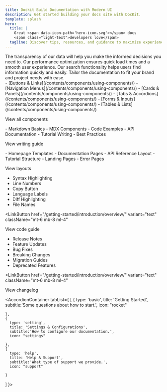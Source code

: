```yaml
---
title: Dockit Build Documentation with Modern UI
description: Get started building your docs site with DocKit.
template: splash
hero:
  title: |
    Great <span data-icon-path='hero-icon.svg'></span> docs
    <span class="light-text">developers love</span>
  tagline: Discover tips, resources, and guidance to maximize experience with DocKit.
---
```



<Section title="Powerful features
<span class='light-text'>for documentations</span>" description="Explore the tools and design choices that make documentation efficient.">

<Grid columns={4}>
  <Card title="Well organized" icon="substack" iconColor="#FF8585">
    The transparency of our data will help you make the informed decisions you need to.
  </Card>
  <Card title="Lightning fast" icon="seti:vite" iconColor="#7BE1A4">
  Our performance optimization ensures quick load times and a smooth user experience.
  </Card>

<Card title="Powerful search" icon="seti:code-search" iconColor="#FFD97B">
  Our search functionality helps users find information quickly and easily.
</Card>
<Card title="Very customized" icon="seti:config" iconColor="#979BFF">
  Tailor the documentation to fit your brand and project needs with ease.
</Card>

</Grid>
</Section>


<Section
  title="Get started quickly <span class='light-text'>in just 3 simple steps</span>"
  description="A fast and frustration-free way to set up and start your documentation."
>
  <HeroTabs>
    <HeroTabsItem
      title="Install our template"
      subtitle="Set up in seconds with our template ."
      number={1}
      image="/src/assets/step-1.png"
      imageAlt="Step 1 image"
    />
    <HeroTabsItem
      title="Import what you need"
      subtitle="Bring components or functions into projecs."
      number={2}
      image="/src/assets/step-2.png"
      imageAlt="Step 2 image"
    />
    <HeroTabsItem
      title="Start documentation"
      subtitle="Start documenting your project immediately."
      number={3}
      image="/src/assets/step-3.png"
      imageAlt="Step 3 image"
    />
  </HeroTabs>
</Section>


<Section title="Feature topics for <span class='light-text'>our documentation</span>" description="Explore our featured topics and get an idea of our capabilities.">

<Grid columns={3}>
<ListCard title="UI Components" imageIcon="/src/assets/element.svg" number="15">
- [Buttons & Links](/contents/components/using-components/)
- [Navigation Menus](/contents/components/using-components/)
- [Cards & Panels](/contents/components/using-components/)
- [Tabs & Accordions](/contents/components/using-components/)
- [Forms & Inputs](/contents/components/using-components/)
- [Tables & Lists](/contents/components/using-components/)

<LinkButton href="/contents/components/using-components/" variant="text" className="mt-6 mb-8 ml-4">View all components</LinkButton>
</ListCard>

<ListCard title="Content Writing" imageIcon="/src/assets/content.svg" number="18">
- Markdown Basics
- MDX Components
- Code Examples
- API Documentation
- Tutorial Writing
- Best Practices

<LinkButton href="/contents/editing/add-new-doc/" variant="text" className="mt-6 mb-8 ml-4">View writing guide</LinkButton>
</ListCard>

<ListCard title="Page Layouts" imageIcon="/src/assets/layouts.svg" number="8">
- Homepage Templates
- Documentation Pages
- API Reference Layout
- Tutorial Structure
- Landing Pages
- Error Pages

<LinkButton href="/getting-started/introduction/overview/" variant="text" className="mt-6 mb-8 ml-4">View layouts</LinkButton>
</ListCard>
</Grid>

<Grid columns={3}>

<ListCard title="Code Syntax" imageIcon="/src/assets/code-block.svg" number="10" image="/src/assets/code-image.png">

- Syntax Highlighting
- Line Numbers
- Copy Button
- Language Labels
- Diff Highlighting
- File Names

<LinkButton
  href="/getting-started/introduction/overview/"
  variant="text"
  className="mt-6 mb-8 ml-4"
>
  View code guide
</LinkButton>

</ListCard>

<ListCard title="Version History" imageIcon="/src/assets/changelogs.svg" number="25">

- Release Notes
- Feature Updates
- Bug Fixes
- Breaking Changes
- Migration Guides
- Deprecated Features

<LinkButton
  href="/getting-started/introduction/overview/"
  variant="text"
  className="mt-6 mb-8 ml-4"
>
  View changelog
</LinkButton>

</ListCard>

</Grid>
 
</Section>




<Section
  title="Switch easily from <span class='light-text'>dark/light mode</span>"
  description="Dedicated toggle button to switch between dark and light mode."
>

<ThemeDemo
  darkImage="/src/assets/darkmode-demo.png"
  lightImage="/src/assets/lightmode-demo.png"
/>

</Section>


<Section
  title="Have question? <span class='light-text'>We’re here to help</span>"
  description="Get answers to the general questions people have asked."
>

<AccordionContainer tabList={
  [
    {
      type: 'basic',
      title: 'Getting Started',
      subtitle:'Some questions about how to start.',
      icon: "rocket"

    },
    {
      type: 'setting',
      title: 'Settings & Configurations',
      subtitle:'How to configure our documentation.',
      icon: "settings"

    },
    {
      type: 'help',
      title: 'Help & Support',
      subtitle:'What type of support we provide.',
      icon: "support"

    }

]
}>

<Accordion
  question="How do I get started with Dockit?"
  answer="Simply install our template, import the components you need, and start documenting your project. The setup process takes just a few minutes."
  type="basic"
/>
<Accordion
  question="What are the system requirements?"
  answer="Dockit requires Node.js 18+ and works with any modern web browser. It's built on Astro and supports all major operating systems."
  type="basic"
/>
<Accordion
  question="Is Dockit free to use?"
  answer="Yes, Dockit is completely free and open source. You can use it for personal and commercial projects without any limitations."
  type="basic"
/>
<Accordion
  question="Can I customize the design?"
  answer="Absolutely! Dockit is highly customizable with Tailwind CSS. You can modify colors, layouts, components, and add your own branding."
  type="basic"
/>

<Accordion
  question="How do I change the theme colors?"
  answer="You can customize theme colors by modifying the CSS custom properties in your theme configuration file or through the Tailwind config."
  type="setting"
/>
<Accordion
  question="Can I add custom components?"
  answer="Yes, you can create and add custom Astro components. Simply place them in the components folder and import them where needed."
  type="setting"
/>
<Accordion
  question="How do I configure navigation?"
  answer="Navigation is configured through the menu.json file in your config folder. You can add, remove, or reorder menu items as needed."
  type="setting"
/>
<Accordion
  question="Can I use my own domain?"
  answer="Yes, you can deploy Dockit to any hosting service and use your custom domain. We provide deployment guides for popular platforms."
  type="setting"
/>

<Accordion
  question="Where can I get help?"
  answer="You can get help through our GitHub discussions, documentation, or community Discord server. We also provide email support for complex issues."
  type="help"
/>
<Accordion
  question="How do I report bugs?"
  answer="Please report bugs through our GitHub issues page with detailed information about the problem and steps to reproduce it."
  type="help"
/>
<Accordion
  question="Do you offer premium support?"
  answer="While Dockit is free, we offer premium consulting services for custom implementations and enterprise deployments."
  type="help"
/>

</AccordionContainer>

</Section>
